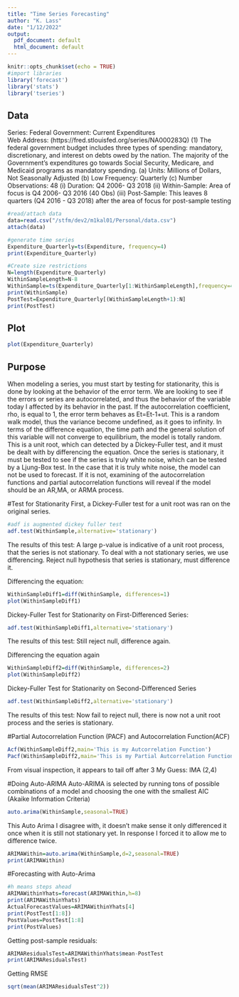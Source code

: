 ```yaml
---
title: "Time Series Forecasting" 
author: "K. Lass"
date: "1/12/2022"
output:
  pdf_document: default
  html_document: default
---
```


```r
knitr::opts_chunk$set(echo = TRUE)
#import libraries 
library('forecast')
library('stats')
library('tseries')

```

## Data

Series:	Federal Government: Current Expenditures  
Web Address: (https://fred.stlouisfed.org/series/NA000283Q)
(1)	The federal government budget includes three types of spending: mandatory, discretionary, and interest on debts owed by the nation. The majority of the Government's expenditures go towards Social Security, Medicare, and Medicaid programs as mandatory spending. 
(a)	Units: Millions of Dollars, Not Seasonally Adjusted
(b)	Low Frequency: Quarterly
(c)	Number Observations: 48 
(i)	Duration: Q4 2006- Q3 2018
(ii)	Within-Sample: Area of focus is Q4 2006- Q3 2016 (40 Obs)
(iii)	Post-Sample: This leaves 8 quarters (Q4 2016 - Q3 2018) after the area of focus for post-sample testing


```r

#read/attach data
data=read.csv("/stfm/dev2/m1kal01/Personal/data.csv")
attach(data)

#generate time series
Expenditure_Quarterly=ts(Expenditure, frequency=4)
print(Expenditure_Quarterly)

#Create size restrictions
N=length(Expenditure_Quarterly)
WithinSampleLength=N-8
WithinSample=ts(Expenditure_Quarterly[1:WithinSampleLength],frequency=4,start=c(2006,4))
print(WithinSample)
PostTest=Expenditure_Quarterly[(WithinSampleLength+1):N]
print(PostTest)
```

## Plot


```r
plot(Expenditure_Quarterly)
```

## Purpose
When modeling a series, you must start by testing for stationarity, this is done by looking at the behavior of the error term. We are looking to see if the errors or series are autocorrelated, and thus the behavior of the variable today I affected by its behavior in the past. If the autocorrelation coefficient, rho, is equal to 1, the error term behaves as Et=Et-1+ut. This is a random walk model, thus the variance become undefined, as it goes to infinity. In terms of the difference equation, the time path and the general solution of this variable will not converge to equilibrium, the model is totally random. This is a unit root, which can detected by a Dickey-Fuller test, and it must be dealt with by differencing the equation. Once the series is stationary, it must be tested to see if the series is truly white noise, which can be tested by a Ljung-Box test. In the case that it is truly white noise, the model can not be used to forecast. If it is not, examining of the autocorrelation functions and partial autocorrelation functions will reveal if the model should be an AR,MA, or ARMA process.

#Test for Stationarity
First, a Dickey-Fuller test for a unit root was ran on the original series.

```r
#adf is augmented dickey fuller test
adf.test(WithinSample,alternative='stationary')
```
The results of this test:
A large p-value is indicative of a unit root process, that the series is not stationary. To deal with a not stationary series, we use differencing.
Reject null hypothesis that series is stationary, must difference it.

Differencing the equation:
```r
WithinSampleDiff1=diff(WithinSample, differences=1)
plot(WithinSampleDiff1)
```

Dickey-Fuller Test for Stationarity on First-Differenced Series:
```r
adf.test(WithinSampleDiff1,alternative='stationary')
```
The results of this test:
Still reject null, difference again.

Differencing the equation again
```r
WithinSampleDiff2=diff(WithinSample, differences=2)
plot(WithinSampleDiff2)
```

Dickey-Fuller Test for Stationarity on Second-Differenced Series
```r
adf.test(WithinSampleDiff2,alternative='stationary')
```
The results of this test:
Now fail to reject null, there is now not a unit root process and the series is stationary.

#Partial Autocorrelation Function (PACF) and Autocorrelation Function(ACF)
```r
Acf(WithinSampleDiff2,main='This is my Autcorrelation Function')
Pacf(WithinSampleDiff2,main='This is my Partial Autcorrelation Function')
```
From visual inspection, it appears to tail off after 3
My Guess: IMA (2,4)

#Doing Auto-ARIMA
Auto-ARIMA is selected by running tons of possible combinations of a model and choosing the one with the smallest AIC (Akaike Information Criteria)
```r
auto.arima(WithinSample,seasonal=TRUE)
```
This Auto Arima I disagree with, it doesn't make sense it only differenced it once when it is still not stationary yet.
In response I forced it to allow me to difference twice.
```r
ARIMAWithin=auto.arima(WithinSample,d=2,seasonal=TRUE)
print(ARIMAWithin)
```

#Forecasting with Auto-Arima  
```r
#h means steps ahead
ARIMAWithinYhats=forecast(ARIMAWithin,h=8)
print(ARIMAWithinYhats)
ActualForecastValues=ARIMAWithinYhats[4]
print(PostTest[1:8])
PostValues=PostTest[1:8]
print(PostValues)
```

Getting post-sample residuals:
```r
ARIMAResidualsTest=ARIMAWithinYhats$mean-PostTest
print(ARIMAResidualsTest)
```

Getting RMSE
```r
sqrt(mean(ARIMAResidualsTest^2))
```









